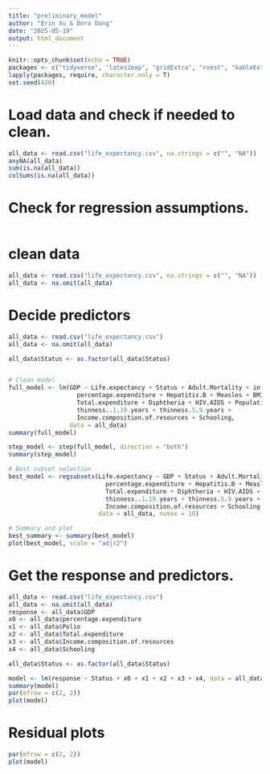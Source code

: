 ```yaml
---
title: "preliminary_model"
author: "Erin Xu & Dora Dong"
date: "2025-05-19"
output: html_document
---
```


```r
knitr::opts_chunk$set(echo = TRUE)
packages <- c("tidyverse", "latex2exp", "gridExtra", "rvest", "kableExtra", "leaps")
lapply(packages, require, character.only = T)
set.seed(420)
```

# Load data and check if needed to clean. 
```r
all_data <- read.csv("life_expectancy.csv", na.strings = c("", "NA"))
anyNA(all_data)
sum(is.na(all_data))
colSums(is.na(all_data))
```

# Check for regression assumptions. 
```r
```
# clean data

```r
all_data <- read.csv("life_expectancy.csv", na.strings = c("", "NA"))
all_data <- na.omit(all_data) 
```

# Decide predictors 
```r

all_data <- read.csv("life_expectancy.csv")
all_data <- na.omit(all_data)

all_data$Status <- as.factor(all_data$Status)


# Clean model
full_model <- lm(GDP ~ Life.expectancy + Status + Adult.Mortality + infant.deaths + Alcohol +
                   percentage.expenditure + Hepatitis.B + Measles + BMI + under.five.deaths + Polio +
                   Total.expenditure + Diphtheria + HIV.AIDS + Population +
                   thinness..1.19.years + thinness.5.9.years +
                   Income.composition.of.resources + Schooling,
                 data = all_data)
summary(full_model)

step_model <- step(full_model, direction = "both")
summary(step_model)

# Best subset selection
best_model <- regsubsets(Life.expectancy ~ GDP + Status + Adult.Mortality + infant.deaths + Alcohol +
                           percentage.expenditure + Hepatitis.B + Measles + BMI + under.five.deaths + Polio +
                           Total.expenditure + Diphtheria + HIV.AIDS + Population +
                           thinness..1.19.years + thinness.5.9.years +
                           Income.composition.of.resources + Schooling,
                         data = all_data, nvmax = 10)

# Summary and plot
best_summary <- summary(best_model)
plot(best_model, scale = "adjr2")


```

# Get the response and predictors. 
```r
all_data <- read.csv("life_expectancy.csv")
all_data <- na.omit(all_data)
response <- all_data$GDP
x0 <- all_data$percentage.expenditure
x1 <- all_data$Polio
x2 <- all_data$Total.expenditure
x3 <- all_data$Income.composition.of.resources
x4 <- all_data$Schooling

all_data$Status <- as.factor(all_data$Status)

model <- lm(response ~ Status + x0 + x1 + x2 + x3 + x4, data = all_data)
summary(model)
par(mfrow = c(2, 2))
plot(model)

```

# Residual plots
```r
par(mfrow = c(2, 2))
plot(model)
```









